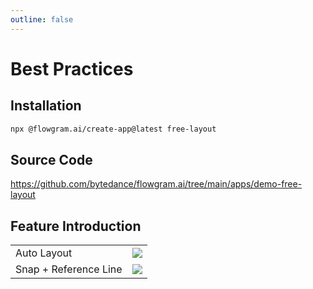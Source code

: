 ```yaml
---
outline: false
---
```



# Best Practices


<FreeFeatureOverview />

## Installation

```bash
npx @flowgram.ai/create-app@latest free-layout
```

## Source Code

https://github.com/bytedance/flowgram.ai/tree/main/apps/demo-free-layout


## Feature Introduction

<table className="rs-table">
  <tr>
    <td>
      Auto Layout
    </td>
    <td>
      <div className="rs-center">
        <img src="@/public/free-layout/autolayout.gif"  />
      </div>
    </td>
  </tr>
  <tr>
    <td>
      Snap + Reference Line
    </td>
    <td>
      <div className="rs-center">
        <img src="@/public/free-layout/snap.gif"  />
      </div>
    </td>
  </tr>
</table>
